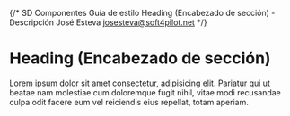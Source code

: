 {/*
  SD
  Componentes
  Guía de estilo
  Heading (Encabezado de sección) - Descripción
  José Esteva <josesteva@soft4pilot.net>
*/}


<Meta of={Stories} />

# Heading (Encabezado de sección)

Lorem ipsum dolor sit amet consectetur, adipisicing elit. Pariatur qui ut
beatae nam molestiae cum doloremque fugit nihil, vitae modi recusandae culpa
odit facere eum vel reiciendis eius repellat, totam aperiam.

<Canvas>
  <Story of={Stories.Componente} />
</Canvas>

<Controls />
